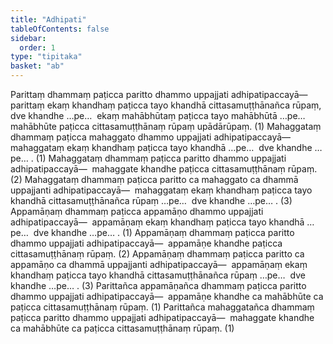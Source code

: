 ```yaml
---
title: "Adhipati"
tableOfContents: false
sidebar:
  order: 1
type: "tipitaka"
basket: "ab"
---
```



<DynamicBreadcrumb />

<Division number="6">

<Paragraph number="1884">
Parittaṃ dhammaṃ paṭicca paritto dhammo uppajjati adhipatipaccayā—  parittaṃ ekaṃ khandhaṃ paṭicca tayo khandhā cittasamuṭṭhānañca rūpaṃ, dve khandhe …pe…  ekaṃ mahābhūtaṃ paṭicca tayo mahābhūtā …pe…  mahābhūte paṭicca cittasamuṭṭhānaṃ rūpaṃ upādārūpaṃ. (1)
</Paragraph>

<Paragraph number="1885">
Mahaggataṃ dhammaṃ paṭicca mahaggato dhammo uppajjati adhipatipaccayā—  mahaggataṃ ekaṃ khandhaṃ paṭicca tayo khandhā …pe…  dve khandhe …pe… . (1)
</Paragraph>

<Paragraph number="1886">
Mahaggataṃ dhammaṃ paṭicca paritto dhammo uppajjati adhipatipaccayā—  mahaggate khandhe paṭicca cittasamuṭṭhānaṃ rūpaṃ. (2)
</Paragraph>

<Paragraph number="1887">
Mahaggataṃ dhammaṃ paṭicca paritto ca mahaggato ca dhammā uppajjanti adhipatipaccayā—  mahaggataṃ ekaṃ khandhaṃ paṭicca tayo khandhā cittasamuṭṭhānañca rūpaṃ …pe…  dve khandhe …pe… . (3)
</Paragraph>

<Paragraph number="1888">
Appamāṇaṃ dhammaṃ paṭicca appamāṇo dhammo uppajjati adhipatipaccayā—  appamāṇaṃ ekaṃ khandhaṃ paṭicca tayo khandhā …pe…  dve khandhe …pe… . (1)
</Paragraph>

<Paragraph number="1889">
Appamāṇaṃ dhammaṃ paṭicca paritto dhammo uppajjati adhipatipaccayā—  appamāṇe khandhe paṭicca cittasamuṭṭhānaṃ rūpaṃ. (2)
</Paragraph>

<Paragraph number="1890">
Appamāṇaṃ dhammaṃ paṭicca paritto ca appamāṇo ca dhammā uppajjanti adhipatipaccayā—  appamāṇaṃ ekaṃ khandhaṃ paṭicca tayo khandhā cittasamuṭṭhānañca rūpaṃ …pe…  dve khandhe …pe… . (3)
</Paragraph>

</Division>
<Division number="7">

<Paragraph number="1891">
Parittañca appamāṇañca dhammaṃ paṭicca paritto dhammo uppajjati adhipatipaccayā—  appamāṇe khandhe ca mahābhūte ca paṭicca cittasamuṭṭhānaṃ rūpaṃ. (1)
</Paragraph>

<Paragraph number="1892">
Parittañca mahaggatañca dhammaṃ paṭicca paritto dhammo uppajjati adhipatipaccayā—  mahaggate khandhe ca mahābhūte ca paṭicca cittasamuṭṭhānaṃ rūpaṃ. (1)
</Paragraph>
</Division>